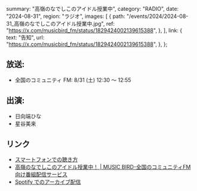   summary: "高嶺のなでしこのアイドル授業中",
  category: "RADIO",
  date: "2024-08-31",
  region: "ラジオ",
  images: [
    {
      path: "/events/2024/2024-08-31_高嶺のなでしこのアイドル授業中.jpg",
      ref: "https://x.com/musicbird_fm/status/1829424002139615388",
    },
  ],
  link: {
    text: "告知",
    url: "https://x.com/musicbird_fm/status/1829424002139615388",
  },
};

## 放送:

- 全国のコミュニティ FM: 8/31 (土) 12:30 〜 12:55

## 出演:

- 日向端ひな
- 星谷美来

## リンク

- [スマートフォンでの聴き方](https://x.com/Radimo_info/status/1776220140100878439)
- [高嶺のなでしこのアイドル授業中！ | MUSIC BIRD-全国のコミュニティFM向け番組配信サービス](https://musicbird.jp/cfm/timetable/takaneko/)
- [Spotify でのアーカイブ配信](https://open.spotify.com/show/0SClNfJIdHTUH615FeFKSa?si=765898e4f6774115)
